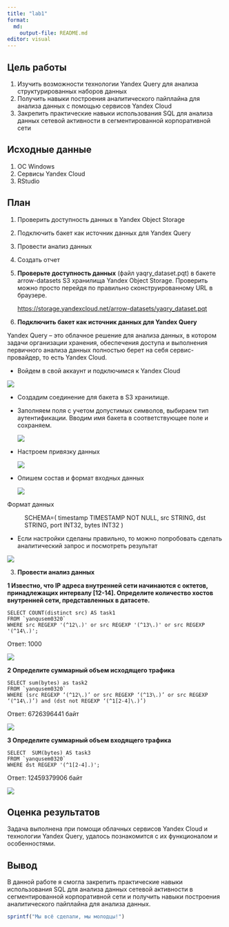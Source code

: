 ```yaml
---
title: "lab1"
format:
  md:
    output-file: README.md
editor: visual
---
```


## Цель работы

1.  Изучить возможности технологии Yandex Query для анализа структурированных наборов данных
2.  Получить навыки построения аналитического пайплайна для анализа данных с помощью сервисов Yandex Cloud
3.  Закрепить практические навыки использования SQL для анализа данных сетевой активности в сегментированной корпоративной сети

## Исходные данные

1.  ОС Windows
2.  Cервисы Yandex Cloud
3.  RStudio

## План

1.  Проверить доступность данных в Yandex Object Storage

2.  Подключить бакет как источник данных для Yandex Query

3.  Провести анализ данных

4.  Создать отчет

5.  **Проверьте доступность данных** (файл yaqry_dataset.pqt) в бакете arrow-datasets S3 хранилища Yandex Object Storage. Проверить можно просто перейдя по правильно сконструированному URL в браузере.

    <https://storage.yandexcloud.net/arrow-datasets/yaqry_dataset.pqt>

6.  **Подключить бакет как источник данных для Yandex Query**

Yandex Query -- это облачное решение для анализа данных, в котором задачи организации хранения, обеспечения доступа и выполнения первичного анализа данных полностью берет на себя сервис-провайдер, то есть Yandex Cloud.

-   Войдем в свой аккаунт и подключимся к Yandex Cloud

![](image/1.jpg)

-   Создадим соединение для бакета в S3 хранилище.

-   Заполняем поля с учетом допустимых символов, выбираем тип аутентификации. Вводим имя бакета в соответствующее поле и сохраняем.

    ![](image/2.jpg)

-   Настроем привязку данных

    ![](image/3.jpg)

-   Опишем состав и формат входных данных

    ![](image/4.jpg)

Формат данных

:   SCHEMA=( timestamp TIMESTAMP NOT NULL, src STRING, dst STRING, port INT32, bytes INT32 )

-   Если настройки сделаны правильно, то можно попробовать сделать аналитический запрос и посмотреть результат

![](image/5.jpg)

3.  **Провести анализ данных**

**1 Известно, что IP адреса внутренней сети начинаются с октетов, принадлежащих интервалу \[12-14\]. Определите количество хостов внутренней сети, представленных в датасете.**

```
SELECT COUNT(distinct src) AS task1
FROM `yanqusem0320`
WHERE src REGEXP '(^12\.)' or src REGEXP '(^13\.)' or src REGEXP '(^14\.)';
```

Ответ: 1000

![](image/6.jpg)

**2 Определите суммарный объем исходящего трафика**

```
SELECT sum(bytes) as task2
FROM `yanqusem0320`
WHERE (src REGEXP ‘(^12\.)’ or src REGEXP ‘(^13\.)’ or src REGEXP ‘(^14\.)’) and (dst not REGEXP ‘(^1[2-4]\.)’)
```

Ответ: 6726396441 байт

![](image/7.jpg)

**3 Определите суммарный объем входящего трафика**

```
SELECT  SUM(bytes) AS task3
FROM `yanqusem0320`
WHERE dst REGEXP '(^1[2-4].)';
```

Ответ: 12459379906 байт

![](image/8.jpg)

## Оценка результатов

Задача выполнена при помощи облачных сервисов Yandex Cloud и технологии Yandex Query, удалось познакомится с их функционалом и особенностями.

## Вывод

В данной работе я смогла закрепить практические навыки использования SQL для анализа данных сетевой активности в сегментированной корпоративной сети и получить навыки построения аналитического пайплайна для анализа данных.

```r
sprintf("Мы всё сделали, мы молодцы!")
```
